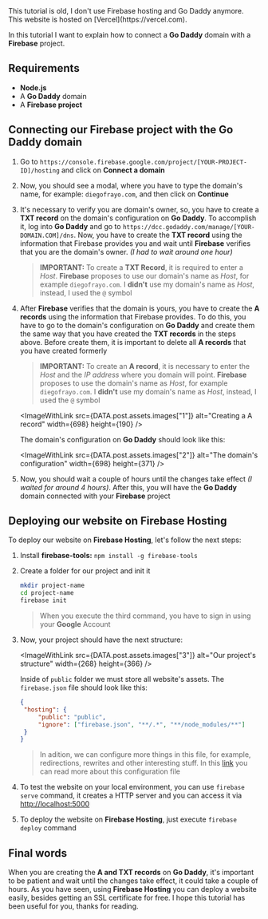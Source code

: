 <Callout variant={Callout.variant.WARNING}>
	This tutorial is old, I don't use Firebase hosting and Go Daddy anymore. This website is hosted on
	[Vercel](https://vercel.com).
</Callout>

In this tutorial I want to explain how to connect a **Go Daddy** domain with a **Firebase** project.

## Requirements

- **Node.js**
- A **Go Daddy** domain
- A **Firebase project**

## Connecting our Firebase project with the Go Daddy domain

1. Go to `https://console.firebase.google.com/project/[YOUR-PROJECT-ID]/hosting` and click on **Connect a domain**

1. Now, you should see a modal, where you have to type the domain's name, for example: `diegofrayo.com`, and then click on **Continue**

1. It's necessary to verify you are domain's owner, so, you have to create a **TXT record** on the domain's configuration on **Go Daddy**. To accomplish it, log into **Go Daddy** and go to `https://dcc.godaddy.com/manage/[YOUR-DOMAIN.COM]/dns`. Now, you have to create the **TXT record** using the information that Firebase provides you and wait until **Firebase** verifies that you are the domain's owner. _(I had to wait around one hour)_

   > **IMPORTANT:** To create a **TXT Record**, it is required to enter a _Host_. **Firebase** proposes to use our domain's name as _Host_, for example `diegofrayo.com`. I **didn't** use my domain's name as _Host_, instead, I used the `@` symbol

1. After **Firebase** verifies that the domain is yours, you have to create the **A records** using the information that Firebase provides. To do this, you have to go to the domain's configuration on **Go Daddy** and create them the same way that you have created the **TXT records** in the steps above. Before create them, it is important to delete all **A records** that you have created formerly

   > **IMPORTANT:** To create an **A record**, it is necessary to enter the _Host_ and the _IP address_ where you domain will point. **Firebase** proposes to use the domain's name as _Host_, for example `diegofrayo.com`. I **didn't** use my domain's name as _Host_, instead, I used the `@` symbol

   <ImageWithLink
   	src={DATA.post.assets.images["1"]}
   	alt="Creating a A record"
   	width={698}
   	height={190}
   />

   The domain's configuration on **Go Daddy** should look like this:

   <ImageWithLink
   	src={DATA.post.assets.images["2"]}
   	alt="The domain's configuration"
   	width={698}
   	height={371}
   />

1. Now, you should wait a couple of hours until the changes take effect _(I waited for around 4 hours)_. After this, you will have the **Go Daddy** domain connected with your **Firebase** project

## Deploying our website on Firebase Hosting

To deploy our website on **Firebase Hosting**, let's follow the next steps:

1. Install **firebase-tools:** `npm install -g firebase-tools`

1. Create a folder for our project and init it

   ```bash
   mkdir project-name
   cd project-name
   firebase init
   ```

   > When you execute the third command, you have to sign in using your **Google** Account

1. Now, your project should have the next structure:

   <ImageWithLink
   	src={DATA.post.assets.images["3"]}
   	alt="Our project's structure"
   	width={268}
   	height={366}
   />

   Inside of `public` folder we must store all website's assets. The `firebase.json` file should look like this:

   ```json
   {
   	"hosting": {
   		"public": "public",
   		"ignore": ["firebase.json", "**/.*", "**/node_modules/**"]
   	}
   }
   ```

   > In adition, we can configure more things in this file, for example, redirections, rewrites and other interesting stuff. In this [link](https://firebase.google.com/docs/hosting/full-config?authuser=0) you can read more about this configuration file

1. To test the website on your local environment, you can use `firebase serve` command, it creates a HTTP server and you can access it via [http://localhost:5000](http://localhost:5000)

1. To deploy the website on **Firebase Hosting**, just execute `firebase deploy` command

## Final words

When you are creating the **A and TXT records** on **Go Daddy**, it's important to be patient and wait until the changes take effect, it could take a couple of hours. As you have seen, using **Firebase Hosting** you can deploy a website easily, besides getting an SSL certificate for free. I hope this tutorial has been useful for you, thanks for reading.
